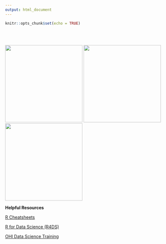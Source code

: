```yaml
---
output: html_document
---
```


```r
knitr::opts_chunk$set(echo = TRUE)
```

<br>
<br>

[![](./images/whyRmd4.png){width=250px}](z1_whyRmd.html) [![](./images/colorPalettes4.png){width=250px}](z1_colorPalettes.html) [![](./images/Stringr4.png){width=250px}](z1_stringRtips.html)

**Helpful Resources**

[R Cheatsheets](https://www.rstudio.com/resources/cheatsheets/)

[R for Data Science (R4DS)](http://r4ds.had.co.nz/)

[OHI Data Science Training](http://ohi-science.org/data-science-training/index.html)